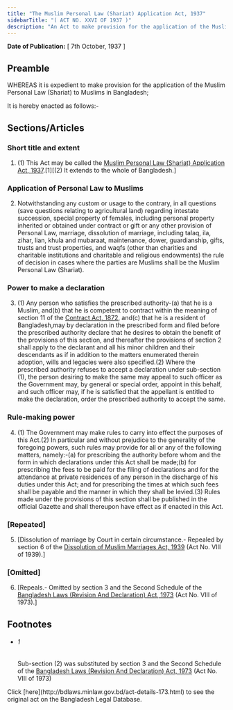 ```yaml
---
title: "The Muslim Personal Law (Shariat) Application Act, 1937"
sidebarTitle: "( ACT NO. XXVI OF 1937 )"
description: "An Act to make provision for the application of the Muslim Personal Law (Shariat) to Muslims in Bangladesh.♣"
---
```


**Date of Publication:** [ 7th October, 1937 ]

## Preamble

WHEREAS it is expedient to make provision for the application of the Muslim Personal Law (Shariat) to Muslims in Bangladesh;

It is hereby enacted as follows:-

## Sections/Articles

### Short title and extent

1. (1) This Act may be called the [Muslim Personal Law (Shariat) Application Act, 1937](/laws/act-173 "Muslim Personal Law (Shariat) Application Act, 1937").[1][(2) It extends to the whole of Bangladesh.]

### Application of Personal Law to Muslims

2. Notwithstanding any custom or usage to the contrary, in all questions (save questions relating to agricultural land) regarding intestate succession, special property of females, including personal property inherited or obtained under contract or gift or any other provision of Personal Law, marriage, dissolution of marriage, including talaq, ila, zihar, lian, khula and mubaraat, maintenance, dower, guardianship, gifts, trusts and trust properties, and waqfs (other than charities and charitable institutions and charitable and religious endowments) the rule of decision in cases where the parties are Muslims shall be the Muslim Personal Law (Shariat).

### Power to make a declaration

3. (1) Any person who satisfies the prescribed authority-(a) that he is a Muslim, and(b) that he is competent to contract within the meaning of section 11 of the [Contract Act, 1872](/laws/act-26 "Contract Act, 1872"), and(c) that he is a resident of Bangladesh,may by declaration in the prescribed form and filed before the prescribed authority declare that he desires to obtain the benefit of the provisions of this section, and thereafter the provisions of section 2 shall apply to the declarant and all his minor children and their descendants as if in addition to the matters enumerated therein adoption, wills and legacies were also specified.(2) Where the prescribed authority refuses to accept a declaration under sub-section (1), the person desiring to make the same may appeal to such officer as the Government may, by general or special order, appoint in this behalf, and such officer may, if he is satisfied that the appellant is entitled to make the declaration, order the prescribed authority to accept the same.

### Rule-making power

4. (1) The Government may make rules to carry into effect the purposes of this Act.(2) In particular and without prejudice to the generality of the foregoing powers, such rules may provide for all or any of the following matters, namely:-(a) for prescribing the authority before whom and the form in which declarations under this Act shall be made;(b) for prescribing the fees to be paid for the filing of declarations and for the attendance at private residences of any person in the discharge of his duties under this Act; and for prescribing the times at which such fees shall be payable and the manner in which they shall be levied.(3) Rules made under the provisions of this section shall be published in the official Gazette and shall thereupon have effect as if enacted in this Act.

### [Repeated]

5. [Dissolution of marriage by Court in certain circumstance.- Repealed by section 6 of the [Dissolution of Muslim Marriages Act, 1939](/laws/act-180 "Dissolution of Muslim Marriages Act, 1939") (Act No. VIII of 1939).]

### [Omitted]

6. [Repeals.- Omitted by section 3 and the Second Schedule of the [Bangladesh Laws (Revision And Declaration) Act, 1973](/laws/act-430 "Bangladesh Laws (Revision And Declaration) Act, 1973") (Act No. VIII of 1973).]

## Footnotes

- ###### 1

  Sub-section (2) was substituted by section 3 and the Second Schedule of the [Bangladesh Laws (Revision And Declaration) Act, 1973](/laws/act-430 "Bangladesh Laws (Revision And Declaration) Act, 1973") (Act No. VIII of 1973)

<Note>
  Click [here](http://bdlaws.minlaw.gov.bd/act-details-173.html) to see the original act on the Bangladesh Legal Database.
</Note>
